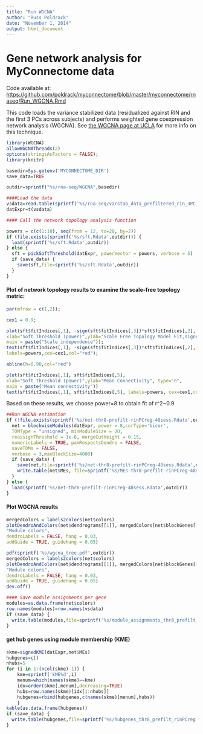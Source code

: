 ```yaml
---
title: "Run WGCNA"
author: "Russ Poldrack"
date: "November 1, 2014"
output: html_document
---
```


# Gene network analysis for MyConnectome data

Code available at: [https://github.com/poldrack/myconnectome/blob/master/myconnectome/rnaseq/Run_WGCNA.Rmd](https://github.com/poldrack/myconnectome/blob/master/myconnectome/rnaseq/Run_WGCNA.Rmd)

This code loads the variance stabilized data (residualized against RIN and the first 3 PCs across subjects) and performs weighted gene coexpression network analysis (WGCNA).  See [the WGCNA page at UCLA](http://labs.genetics.ucla.edu/horvath/CoexpressionNetwork/) for more info on this technique.

```r
library(WGCNA)
allowWGCNAThreads(2)
options(stringsAsFactors = FALSE);
library(knitr)

basedir=Sys.getenv('MYCONNECTOME_DIR')
save_data=TRUE

outdir=sprintf("%s/rna-seq/WGCNA",basedir)

####Load the data
vsdata=read.table(sprintf('%s/rna-seq/varstab_data_prefiltered_rin_3PC_regressed.txt',basedir) )
datExpr=t(vsdata)
```


```r
#### Call the network topology analysis function

powers = c(c(1:10), seq(from = 12, to=20, by=2))
if (file.exists(sprintf('%s/sft.Rdata',outdir))) {
  load(sprintf('%s/sft.Rdata',outdir))
} else {
  sft = pickSoftThreshold(datExpr, powerVector = powers, verbose = 5)
  if (save_data) {
    save(sft,file=sprintf('%s/sft.Rdata',outdir))
  }
}
```

#### Plot of network topology results to examine the scale-free topology metric:

```r
par(mfrow = c(1,2));

cex1 = 0.9;

plot(sft$fitIndices[,1], -sign(sft$fitIndices[,3])*sft$fitIndices[,2],
xlab="Soft Threshold (power)",ylab="Scale Free Topology Model Fit,signed R^2",type="n",
main = paste("Scale independence"));
text(sft$fitIndices[,1], -sign(sft$fitIndices[,3])*sft$fitIndices[,2],
labels=powers,cex=cex1,col="red");

abline(h=0.90,col="red")

plot(sft$fitIndices[,1], sft$fitIndices[,5],
xlab="Soft Threshold (power)",ylab="Mean Connectivity", type="n",
main = paste("Mean connectivity"))
text(sft$fitIndices[,1], sft$fitIndices[,5], labels=powers, cex=cex1,col="red")


```

Based on these results, we choose power=8 to obtain fit of r^2~0.9


```r
##Run WGCNA estimation
if (!file.exists(sprintf('%s/net-thr8-prefilt-rinPCreg-48sess.Rdata',outdir))) {
  net = blockwiseModules(datExpr, power = 8,corType='bicor',
  TOMType = "unsigned", minModuleSize = 20,
  reassignThreshold = 1e-6, mergeCutHeight = 0.15,
  numericLabels = TRUE, pamRespectsDendro = FALSE,
  saveTOMs = FALSE,
  verbose = 3,maxBlockSize=4000)
  if (save_data) {
    save(net,file=sprintf('%s/net-thr8-prefilt-rinPCreg-48sess.Rdata',outdir))
    write.table(net$MEs, file=sprintf('%s/MEs-thr8-prefilt-rinPCreg-48sess.txt',outdir),row.names=FALSE,col.names=TRUE)
  }
} else {
  load(sprintf('%s/net-thr8-prefilt-rinPCreg-48sess.Rdata',outdir))
}


```

#### Plot WGCNA results

```r

mergedColors = labels2colors(net$colors)
plotDendroAndColors(net$dendrograms[[1]], mergedColors[net$blockGenes[[1]]],
"Module colors",
dendroLabels = FALSE, hang = 0.03,
addGuide = TRUE, guideHang = 0.05)

pdf(sprintf('%s/wgcna_tree.pdf',outdir))
mergedColors = labels2colors(net$colors)
plotDendroAndColors(net$dendrograms[[1]], mergedColors[net$blockGenes[[1]]],
"Module colors",
dendroLabels = FALSE, hang = 0.03,
addGuide = TRUE, guideHang = 0.05)
dev.off()

```



```r
#### Save module assignments per gene
modules=as.data.frame(net$colors)
row.names(modules)=row.names(vsdata)
if (save_data) {
  write.table(modules,file=sprintf('%s/module_assignments_thr8_prefilt_rinPCreg.txt',outdir),col.names=FALSE,row.names=TRUE,quote=FALSE)
}
```

#### get hub genes using module membership (KME)

```r
skme=signedKME(datExpr,net$MEs)
hubgenes=c()
nhubs=5
for (i in 1:(ncol(skme)-1)) {
	kme=sprintf('kME%d',i)
	menum=which(names(skme)==kme)
	idx=order(skme[,menum],decreasing=TRUE)
	hubs=row.names(skme)[idx[1:nhubs]]
	hubgenes=rbind(hubgenes,c(names(skme)[menum],hubs))
	}
kable(as.data.frame(hubgenes))
if (save_data) {
  write.table(hubgenes,file=sprintf('%s/hubgenes_thr8_prefilt_rinPCreg.txt',outdir),col.names=FALSE,row.names=TRUE,quote=FALSE)
}


```

